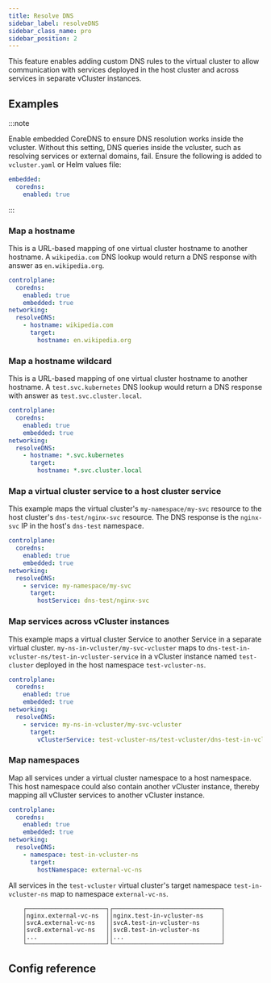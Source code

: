 ```yaml
---
title: Resolve DNS
sidebar_label: resolveDNS
sidebar_class_name: pro
sidebar_position: 2
---
```



<ProAdmonition/>

This feature enables adding custom DNS rules to the virtual cluster to allow communication with services deployed in the host cluster and across services in separate vCluster instances.

## Examples

:::note 

Enable embedded CoreDNS to ensure DNS resolution works inside the vcluster. Without this setting, DNS queries inside the vcluster, such as resolving services or external domains, fail. Ensure the following is added to `vcluster.yaml` or Helm values file:

```yaml
embedded:
  coredns:
    enabled: true
```
:::

### Map a hostname

This is a URL-based mapping of one virtual cluster hostname to another hostname. A `wikipedia.com` DNS lookup would return a DNS response with answer as `en.wikipedia.org`.

```yaml
controlplane:
  coredns:
    enabled: true
    embedded: true 
networking:
  resolveDNS:
    - hostname: wikipedia.com
      target:
        hostname: en.wikipedia.org
```

### Map a hostname wildcard

This is a URL-based mapping of one virtual cluster hostname to another hostname. A `test.svc.kubernetes` DNS lookup would return a DNS response with answer as `test.svc.cluster.local`.

```yaml
controlplane:
  coredns:
    enabled: true
    embedded: true 
networking:
  resolveDNS:
    - hostname: *.svc.kubernetes
      target:
        hostname: *.svc.cluster.local
```

### Map a virtual cluster service to a host cluster service

This example maps the virtual cluster's `my-namespace/my-svc` resource to the host cluster's `dns-test/nginx-svc` resource. The DNS response is the `nginx-svc` IP in the host's `dns-test` namespace.

```yaml
controlplane:
  coredns:
    enabled: true
    embedded: true 
networking:
  resolveDNS:
    - service: my-namespace/my-svc
      target:
        hostService: dns-test/nginx-svc
```

### Map services across vCluster instances

This example maps a virtual cluster Service to another Service in a separate virtual cluster.
`my-ns-in-vcluster/my-svc-vcluster` maps to  `dns-test-in-vcluster-ns/test-in-vcluster-service` in a vCluster instance named `test-cluster` deployed in the host namespace `test-vcluster-ns`.

```yaml
controlplane:
  coredns:
    enabled: true
    embedded: true 
networking:
  resolveDNS:
    - service: my-ns-in-vcluster/my-svc-vcluster
      target:
        vClusterService: test-vcluster-ns/test-vcluster/dns-test-in-vcluster-ns/test-in-vcluster-service
```

### Map namespaces

Map all services under a virtual cluster namespace to a host namespace. This host namespace could also contain another vCluster instance, thereby mapping all vCluster services to another vCluster instance.
```yaml
controlplane:
  coredns:
    enabled: true
    embedded: true 
networking:
  resolveDNS:
    - namespace: test-in-vcluster-ns
      target:
        hostNamespace: external-vc-ns
```

All services in the `test-vcluster` virtual cluster's target namespace `test-in-vcluster-ns`  map to namespace `external-vc-ns`.

```
    ┌──────────────────────┐┌──────────────────────────────┐
    │nginx.external-vc-ns  ││nginx.test-in-vcluster-ns     │
    │svcA.external-vc-ns   ││svcA.test-in-vcluster-ns      │
    │svcB.external-vc-ns   ││svcB.test-in-vcluster-ns      │
    │...                   ││...                           │
    └──────────────────────┘└──────────────────────────────┘

```

## Config reference

<ResolveDNS/>
